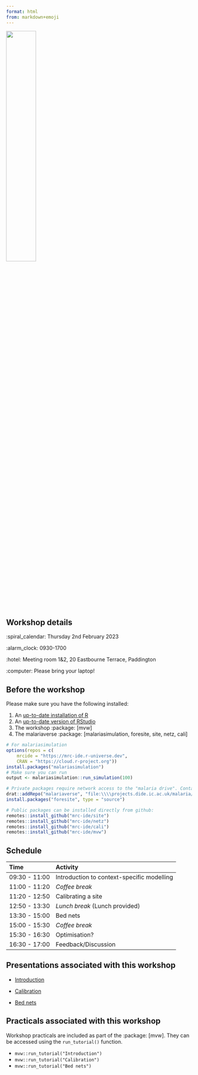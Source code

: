 ```yaml
---
format: html
from: markdown+emoji
---
```


![](presentations/images/malariaverse.gif){fig-align="center" width="40%" height="40%"}

## Workshop details

:spiral_calendar: Thursday 2nd February 2023

:alarm_clock: 0930-1700

:hotel: Meeting room 1&2, 20 Eastbourne Terrace, Paddington

:computer: Please bring your laptop!

## Before the workshop

Please make sure you have the following installed:

1.  An [up-to-date installation of R](https://www.r-project.org/)
2.  An [up-to-date version of RStudio](https://posit.co/download/rstudio-desktop/)
3.  The workshop :package: [mvw]
4.  The malariaverse :package: \[malariasimulation, foresite, site, netz, cali\]

```r
# For malariasimulation
options(repos = c(
    mrcide = "https://mrc-ide.r-universe.dev",
    CRAN = "https://cloud.r-project.org"))
install.packages("malariasimulation")
# Make sure you can run
output <- malariasimulation::run_simulation(100)

# Private packages require network access to the "malaria drive". Contact Pete if you don't have it.
drat::addRepo("malariaverse", "file:\\\\projects.dide.ic.ac.uk/malaria/malariaverse/drat")
install.packages("foresite", type = "source")

# Public packages can be installed directly from github:
remotes::install_github("mrc-ide/site")
remotes::install_github("mrc-ide/netz")
remotes::install_github("mrc-ide/cali")
remotes::install_github("mrc-ide/mvw")
```



## Schedule

| Time          | Activity                                   |
|:--------------|:-------------------------------------------|
| 09:30 - 11:00 | Introduction to context-specific modelling |
| 11:00 - 11:20 | *Coffee break*                             |
| 11:20 - 12:50 | Calibrating a site                         |
| 12:50 - 13:30 | *Lunch break* (Lunch provided)             |
| 13:30 - 15:00 | Bed nets                                   |
| 15:00 - 15:30 | *Coffee break*                             |
| 15:30 - 16:30 | Optimisation?                              |
| 16:30 - 17:00 | Feedback/Discussion                        |

## Presentations associated with this workshop

-   [Introduction](https://mrc-ide.github.io/mvw/presentations/1_Introduction.html)

-   [Calibration](https://mrc-ide.github.io/mvw/presentations/2_Calibration.html)

-   [Bed nets](https://mrc-ide.github.io/mvw/presentations/3_Bed_nets.html)

## Practicals associated with this workshop

Workshop practicals are included as part of the :package: [mvw]. They can be
accessed using the `run_tutorial()` function.

-   `mvw::run_tutorial("Introduction")`
-   `mvw::run_tutorial("Calibration")`
-   `mvw::run_tutorial("Bed nets")`

